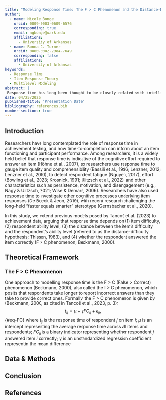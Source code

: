 ```yaml
---
title: "Modeling Response Time: The F > C Phenomenon and the Distance-Difficulty Hypothesis"
author:
  - name: Nicole Bonge
    orcid: 0009-0003-0609-6576
    corresponding: true
    email: ngbonge@uark.edu
    affiliations:
      - University of Arkansas
  - name: Ronna C. Turner
    orcid: 0000-0002-2984-7649
    corresponding: false
    affiliations:
      - University of Arkansas
keywords:
  - Response Time
  - Item Response Theory
  - Multilevel Modeling
abstract: |
 Response time has long been thought to be closely related with intelligence via processing speed. If asked to describe a genius, one might describe a person who can do complex mental calculations quickly and with ease. This stereotype that students with high ability level tend to answer questions fastest has come under question, however, with research indicating that response time is a complex process, dependent on more than just ability level. In this study, we use multilevel linear models to analyze the responses and response times on the 2019 TIMSS mathematics achievement test for eighth-grade students in the United States. Our results demonstrate response time’s dependency on student ability level, whether the student answered the item correctly (F > C phenomenon), and item difficulty in relation to the student’s ability level (distance-difficulty hypothesis). We find evidence to support the F > C phenomenon, the distance-difficulty hypothesis, and an interaction between the two. Our results affirm the complexity of cognitive processes involved in item responses, and challenge the widespread use of response time as a stand-alone metric to assess item quality and respondent effort.  
date: 04/25/2025
published-title: "Presentation Date"
bibliography: references.bib
number-sections: true
---
```


## Introduction
Researchers have long contemplated the role of response time in achievement testing, and how time-to-completion can inform about an item functioning and participant performance. Among researchers, it is a widely held belief that response time is indicative of the cognitive effort required to answer an item (Höhne et al., 2007), so researchers use response time to gauge item quality and comprehensibility (Bassili et al., 1996; Lenzner, 2012; Lenzner et al., 2010), to detect respondent fatigue (Nguyen, 2017), effort (Bowling et al., 2023; Krosnick, 1991; Ulitzsch et al., 2022), and other characteristics such as persistence, motivation, and disengagement (e.g., Nagy & Ulitzsch, 2021; Wise & Demars, 2006). Researchers have also used response time to investigate other cognitive processes underlying item responses (De Boeck & Jeon, 2019), with recent research challenging the long-held “faster equals smarter” stereotype (Gernsbacher et al., 2020).  

In this study, we extend previous models posed by Tancoš et al. (2023) to achievement data, arguing that response time depends on (1) item difficulty, (2) respondent ability level, (3) the distance between the item’s difficulty and the respondent’s ability level (referred to as the distance-difficulty hypothesis; Thissen, 1983), and (4) whether the respondent answered the item correctly (F > C phenomenon; Beckmann, 2000).  

## Theoretical Framework
### The F > C Phenomenon
One approach to modelling response time is the F > C (False > Correct) phenomenon (Beckmann, 2000), also called the I > C phenomenon, which posits that respondents take longer to report incorrect answers than they take to provide correct ones. Formally, the F > C phenomenon is given by (Beckmann, 2000, as cited in Tancoš et al., 2023, p. 3):
$$t_{ij} = \mu + \gamma FC_{ij} + \epsilon_{ij},$$ {#eq-FC}
where $t_{ij}$ is the response time of respondent $j$ on item $i$; $\mu$ is an intercept representing the average response time across all items and respondents; $FC_{ij}$ is a binary indicator representing whether respondent $j$ answered item $i$ correctly; $\gamma$ is an unstandardized regression coefficient representin the mean difference 

## Data & Methods {#sec-data-methods}

## Conclusion

## References {.unnumbered}

:::{#refs}

:::